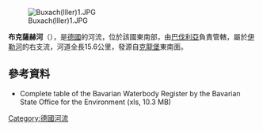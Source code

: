 {{Coord|48|0|3|N|10|7|21|E|display=title}}
[[Image:Buxach(Iller)1.JPG|right]]

'''布克薩赫河'''（{{lang-de|Buxach}}），是[[德國|德國]]的河流，位於該國東南部，由[[巴伐利亞|巴伐利亞]]負責管轄，屬於[[伊勒河|伊勒河]]的右支流，河道全長15.6公里，發源自[[克龍堡|克龍堡]]東南面。

==參考資料==
* Complete table of the Bavarian Waterbody Register by the Bavarian State Office for the Environment (xls, 10.3 MB)

{{Germany-geo-stub}}
[[Category:德國河流|Category:德國河流]]